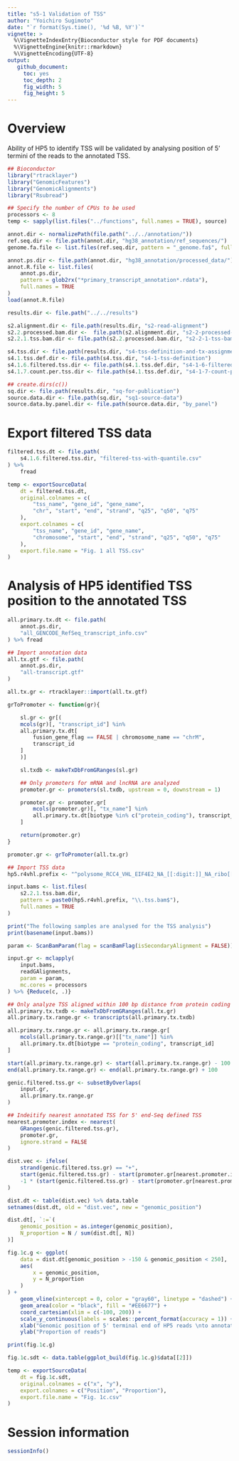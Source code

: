 ```yaml
---
title: "s5-1 Validation of TSS"
author: "Yoichiro Sugimoto"
date: "`r format(Sys.time(), '%d %B, %Y')`"
vignette: >
  %\VignetteIndexEntry{Bioconductor style for PDF documents}
  %\VignetteEngine{knitr::rmarkdown}
  %\VignetteEncoding{UTF-8}
output:
   github_document:
     toc: yes
     toc_depth: 2
     fig_width: 5
     fig_height: 5
---
```



# Overview


Ability of HP5 to identify TSS will be validated by analysing position of 5' termini of the reads to the annotated TSS.


```r

## Bioconductor
library("rtracklayer")
library("GenomicFeatures")
library("GenomicAlignments")
library("Rsubread")

## Specify the number of CPUs to be used
processors <- 8
temp <- sapply(list.files("../functions", full.names = TRUE), source)

annot.dir <- normalizePath(file.path("../../annotation/"))
ref.seq.dir <- file.path(annot.dir, "hg38_annotation/ref_sequences/")
genome.fa.file <- list.files(ref.seq.dir, pattern = "_genome.fa$", full.names = TRUE)

annot.ps.dir <- file.path(annot.dir, "hg38_annotation/processed_data/")
annot.R.file <- list.files(
    annot.ps.dir,
    pattern = glob2rx("*primary_transcript_annotation*.rdata"),
    full.names = TRUE
)
load(annot.R.file)

results.dir <- file.path("../../results")

s2.alignment.dir <- file.path(results.dir, "s2-read-alignment")
s2.2.processed.bam.dir <-  file.path(s2.alignment.dir, "s2-2-processed-data")
s2.2.1.tss.bam.dir <- file.path(s2.2.processed.bam.dir, "s2-2-1-tss-bam")

s4.tss.dir <- file.path(results.dir, "s4-tss-definition-and-tx-assignment")
s4.1.tss.def.dir <- file.path(s4.tss.dir, "s4-1-tss-definition")
s4.1.6.filtered.tss.dir <- file.path(s4.1.tss.def.dir, "s4-1-6-filtered-tss")
s4.1.7.count.per.tss.dir <- file.path(s4.1.tss.def.dir, "s4-1-7-count-per-tss")

## create.dirs(c())
sq.dir <- file.path(results.dir, "sq-for-publication")
source.data.dir <- file.path(sq.dir, "sq1-source-data")
source.data.by.panel.dir <- file.path(source.data.dir, "by_panel")

```

# Export filtered TSS data


```r

filtered.tss.dt <- file.path(
    s4.1.6.filtered.tss.dir, "filtered-tss-with-quantile.csv"
) %>%
    fread

temp <- exportSourceData(
    dt = filtered.tss.dt,
    original.colnames = c(
        "tss_name", "gene_id", "gene_name",
        "chr", "start", "end", "strand", "q25", "q50", "q75"
    ),
    export.colnames = c(
        "tss_name", "gene_id", "gene_name",
        "chromosome", "start", "end", "strand", "q25", "q50", "q75"
    ),
    export.file.name = "Fig. 1 all TSS.csv"
)


```


# Analysis of HP5 identified TSS position to the annotated TSS


```r

all.primary.tx.dt <- file.path(
    annot.ps.dir,
    "all_GENCODE_RefSeq_transcript_info.csv"
) %>% fread

## Import annotation data
all.tx.gtf <- file.path(
    annot.ps.dir,
    "all-transcript.gtf"
)

all.tx.gr <- rtracklayer::import(all.tx.gtf)

grToPromoter <- function(gr){

    sl.gr <- gr[(
    mcols(gr)[, "transcript_id"] %in%
    all.primary.tx.dt[
        fusion_gene_flag == FALSE | chromosome_name == "chrM",
        transcript_id
    ]
    )]

    sl.txdb <- makeTxDbFromGRanges(sl.gr)

    ## Only promoters for mRNA and lncRNA are analyzed
    promoter.gr <- promoters(sl.txdb, upstream = 0, downstream = 1)

    promoter.gr <- promoter.gr[
        mcols(promoter.gr)[, "tx_name"] %in%
        all.primary.tx.dt[biotype %in% c("protein_coding"), transcript_id]
    ]

    return(promoter.gr)
}

promoter.gr <- grToPromoter(all.tx.gr)

## Import TSS data
hp5.r4vhl.prefix <- "^polysome_RCC4_VHL_EIF4E2_NA_[[:digit:]]_NA_ribo[[:digit:]]"

input.bams <- list.files(
    s2.2.1.tss.bam.dir,
    pattern = paste0(hp5.r4vhl.prefix, "\\.tss.bam$"),
    full.names = TRUE
)

print("The following samples are analysed for the TSS analysis")
print(basename(input.bams))

param <- ScanBamParam(flag = scanBamFlag(isSecondaryAlignment = FALSE)) # Unique alignment

input.gr <- mclapply(
    input.bams, 
    readGAlignments,
    param = param,
    mc.cores = processors
) %>% {Reduce(c, .)}

## Only analyze TSS aligned within 100 bp distance from protein coding genes
all.primary.tx.txdb <- makeTxDbFromGRanges(all.tx.gr)
all.primary.tx.range.gr <- transcripts(all.primary.tx.txdb)

all.primary.tx.range.gr <- all.primary.tx.range.gr[
    mcols(all.primary.tx.range.gr)[["tx_name"]] %in%
    all.primary.tx.dt[biotype == "protein_coding", transcript_id]
]

start(all.primary.tx.range.gr) <- start(all.primary.tx.range.gr) - 100
end(all.primary.tx.range.gr) <- end(all.primary.tx.range.gr) + 100

genic.filtered.tss.gr <- subsetByOverlaps(
    input.gr,
    all.primary.tx.range.gr
)

## Indeitify nearest annotated TSS for 5' end-Seq defined TSS
nearest.promoter.index <- nearest(
    GRanges(genic.filtered.tss.gr),
    promoter.gr,
    ignore.strand = FALSE
)

dist.vec <- ifelse(
    strand(genic.filtered.tss.gr) == "+",
    start(genic.filtered.tss.gr) - start(promoter.gr[nearest.promoter.index]),
    -1 * (start(genic.filtered.tss.gr) - start(promoter.gr[nearest.promoter.index]))
)

dist.dt <- table(dist.vec) %>% data.table
setnames(dist.dt, old = "dist.vec", new = "genomic_position")

dist.dt[, `:=`(
    genomic_position = as.integer(genomic_position),
    N_proportion = N / sum(dist.dt[, N])
)]

fig.1c.g <- ggplot(
    data = dist.dt[genomic_position > -150 & genomic_position < 250],
    aes(
        x = genomic_position,
        y = N_proportion
    )
) +
    geom_vline(xintercept = 0, color = "gray60", linetype = "dashed") +
    geom_area(color = "black", fill = "#EE6677") +
    coord_cartesian(xlim = c(-100, 200)) +
    scale_y_continuous(labels = scales::percent_format(accuracy = 1)) +
    xlab("Genomic position of 5' terminal end of HP5 reads \nto annotated TSS") +
    ylab("Proportion of reads")

print(fig.1c.g)

fig.1c.sdt <- data.table(ggplot_build(fig.1c.g)$data[[2]])

temp <- exportSourceData(
    dt = fig.1c.sdt,
    original.colnames = c("x", "y"),
    export.colnames = c("Position", "Proportion"),
    export.file.name = "Fig. 1c.csv"
)

```

 
# Session information


```r

sessionInfo()

```
